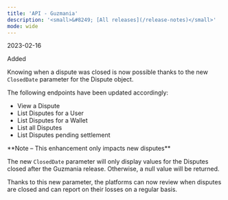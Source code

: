 ```yaml
---
title: 'API - Guzmania'  
description: '<small>&#8249; [All releases](/release-notes)</small>'
mode: wide
---
```

<span class="date">2023-02-16</span>  
  
  
<div class="pill pill-green">Added</div>  
  

Knowing when a dispute was closed is now possible thanks to the new `ClosedDate` parameter for the Dispute object.  

The following endpoints have been updated accordingly:  
- View a Dispute  
- List Disputes for a User  
- List Disputes for a Wallet  
- List all Disputes  
- List Disputes pending settlement  

<Note>  
**Note – This enhancement only impacts new disputes** 
  
The new `ClosedDate` parameter will only display values for the Disputes closed after the Guzmania release. Otherwise, a null value will be returned.  
</Note>  

Thanks to this new parameter, the platforms can now review when disputes are closed and can report on their losses on a regular basis.